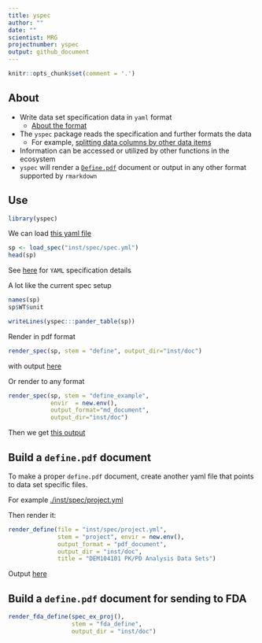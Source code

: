```yaml
---
title: yspec
author: ""
date: ""
scientist: MRG
projectnumber: yspec
output: github_document
---
```



```r
knitr::opts_chunk$set(comment = '.')
```


## About

- Write data set specification data in `yaml` format
    - [About the format](./inst/doc/reference.md)
- The `yspec` package reads the specification and 
further formats the data
    - For example, [splitting data columns by other data items](./inst/doc/reference.md#split-data-column)
- Information can be accessed or utilized by other functions
in the ecosystem
- `yspec` will render a [`Define.pdf`](./inst/doc/define.pdf) document or output
in any other format supported by `rmarkdown`

## Use
```r
library(yspec)
```

We can load [this yaml file](inst/spec/spec.yml)

```r
sp <- load_spec("inst/spec/spec.yml")
head(sp)
```

See [here](./inst/doc/reference.md) for `YAML` specification details


A lot like the current spec setup
```r
names(sp)
sp$WT$unit
```

```r
writeLines(yspec:::pander_table(sp))
```



Render in pdf format
```r
render_spec(sp, stem = "define", output_dir="inst/doc")
```

with output [here](./inst/doc/define.pdf)


Or render to any format
```r
render_spec(sp, stem = "define_example", 
            envir  = new.env(),
            output_format="md_document",
            output_dir="inst/doc")
```

Then we get [this output](./inst/doc/define_example.md)



## Build a `define.pdf` document

To make a proper `define.pdf` document, create another 
yaml file that points to data set specific files. 

For example [./inst/spec/project.yml](./inst/spec/project.yml)

Then render it:

```r
render_define(file = "inst/spec/project.yml", 
              stem = "project", envir = new.env(),
              output_format = "pdf_document",
              output_dir = "inst/doc",
              title = "DEM104101 PK/PD Analysis Data Sets")
```

Output [here](./inst/doc/project.pdf)

## Build a `define.pdf` document for sending to FDA
```r
render_fda_define(spec_ex_proj(), 
                  stem = "fda_define",
                  output_dir = "inst/doc")
```








